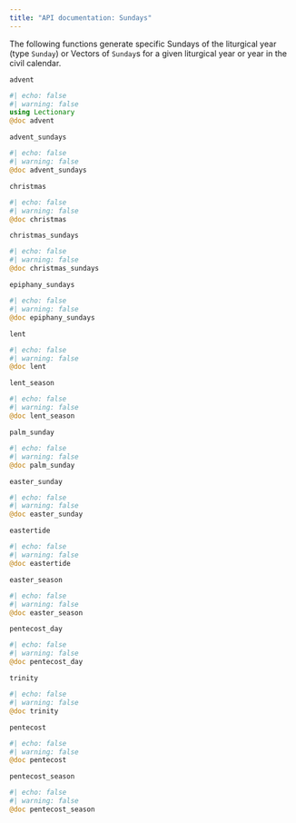 ```yaml
---
title: "API documentation: Sundays"
---
```


The following functions generate specific Sundays of the liturgical year (type `Sunday`) or Vectors of `Sunday`s for a given liturgical year or year in the civil calendar.

`advent` 

:::{.callout-note appearance="minimal"}
```julia
#| echo: false
#| warning: false
using Lectionary
@doc advent
```
:::


`advent_sundays`


:::{.callout-note appearance="minimal"}
```julia
#| echo: false
#| warning: false
@doc advent_sundays
```
:::


`christmas` 

:::{.callout-note appearance="minimal"}
```julia
#| echo: false
#| warning: false
@doc christmas
```
:::

`christmas_sundays` 

:::{.callout-note appearance="minimal"}
```julia
#| echo: false
#| warning: false
@doc christmas_sundays
```
:::



`epiphany_sundays`


:::{.callout-note appearance="minimal"}
```julia
#| echo: false
#| warning: false
@doc epiphany_sundays
```
:::

`lent`

:::{.callout-note appearance="minimal"}
```julia
#| echo: false
#| warning: false
@doc lent
```
:::

`lent_season`

:::{.callout-note appearance="minimal"}
```julia
#| echo: false
#| warning: false
@doc lent_season
```
:::



`palm_sunday`

:::{.callout-note appearance="minimal"}
```julia
#| echo: false
#| warning: false
@doc palm_sunday
```
:::




`easter_sunday`

:::{.callout-note appearance="minimal"}
```julia
#| echo: false
#| warning: false
@doc easter_sunday
```
:::

`eastertide`

:::{.callout-note appearance="minimal"}
```julia
#| echo: false
#| warning: false
@doc eastertide
```
:::


`easter_season`


:::{.callout-note appearance="minimal"}
```julia
#| echo: false
#| warning: false
@doc easter_season
```
:::



`pentecost_day`


:::{.callout-note appearance="minimal"}
```julia
#| echo: false
#| warning: false
@doc pentecost_day
```
:::


`trinity`

:::{.callout-note appearance="minimal"}
```julia
#| echo: false
#| warning: false
@doc trinity
```
:::


`pentecost`


:::{.callout-note appearance="minimal"}
```julia
#| echo: false
#| warning: false
@doc pentecost
```
:::

`pentecost_season`

:::{.callout-note appearance="minimal"}
```julia
#| echo: false
#| warning: false
@doc pentecost_season
```
:::